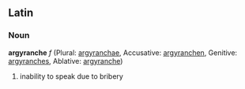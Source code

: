 ==Latin==
===Noun===
'''argyranche''' ''f'' (Plural: [[argyranchae]], Accusative: [[argyranchen]], Genitive: [[argyranches]], Ablative: [[argyranche]])

#inability to speak due to bribery